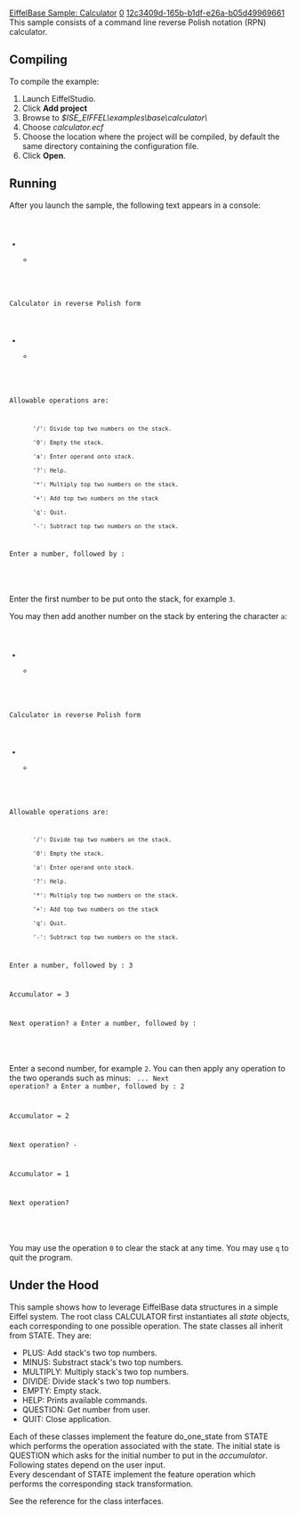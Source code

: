 [[Property:title|EiffelBase Sample: Calculator]]
[[Property:weight|0]]
[[Property:uuid|12c3409d-165b-b1df-e26a-b05d49969661]]
This sample consists of a command line reverse Polish notation (RPN) calculator. 

{{note|A RPN calculator works slightly differently from standard calculators. It consists of a stack of numbers. Operations are applied to the two numbers on top of the stack. The result is then put on top of the stack so that it can be used in the next operation. This sample refers to the top of the stack as ''Accumulator''.This sample consists of a command line reverse Polish notation (RPN) calculator. }}

==Compiling==

To compile the example: 
# Launch EiffelStudio.
# Click '''Add project'''
# Browse to ''$ISE_EIFFEL\examples\base\calculator\''
# Choose ''calculator.ecf''
# Choose the location where the project will be compiled, by default the same directory containing the configuration file.
# Click '''Open'''.

==Running==

After you launch the sample, the following text appears in a console: 
<code>
*********************************
Calculator in reverse Polish form
*********************************

Allowable operations are:
		'/': Divide top two numbers on the stack.
		'0': Empty the stack.
		'a': Enter operand onto stack.
		'?': Help.
		'*': Multiply top two numbers on the stack.
		'+': Add top two numbers on the stack
		'q': Quit.
		'-': Subtract top two numbers on the stack.
Enter a number, followed by :
					</code>

Enter the first number to be put onto the stack, for example <code>3</code>. 

{{caution|Failing to enter a number at this stage will cause the sample to stop. This sample was designed to showcase the use of EiffelBase data structures and is not protected against unexpected entries. }}

You may then add another number on the stack by entering the character <code>a</code>: 
<code>
*********************************
Calculator in reverse Polish form
*********************************
Allowable operations are:
        '/': Divide top two numbers on the stack.
        '0': Empty the stack.
        'a': Enter operand onto stack.
        '?': Help.
        '*': Multiply top two numbers on the stack.
        '+': Add top two numbers on the stack
        'q': Quit.
        '-': Subtract top two numbers on the stack.
Enter a number, followed by : 3

Accumulator = 3

Next operation? a
Enter a number, followed by :
						</code>

Enter a second number, for example <code>2</code>. You can then apply any operation to the two operands such as minus: 
<code>
...
Next operation? a
Enter a number, followed by : 2

Accumulator = 2

Next operation? -

Accumulator = 1

Next operation?
							</code>

You may use the operation <code>0</code> to clear the stack at any time. You may use <code>q</code> to quit the program. 

{{tip|You can use the command <code>?</code> to display the list of available operations. }}

==Under the Hood==

This sample shows how to leverage EiffelBase data structures in a simple Eiffel system. The root class CALCULATOR first instantiates all ''state'' objects, each corresponding to one possible operation. The state classes all inherit from STATE. They are: 
* PLUS: Add stack's two top numbers. 
* MINUS: Substract stack's two top numbers. 
* MULTIPLY: Multiply stack's two top numbers. 
* DIVIDE: Divide stack's two top numbers. 
* EMPTY: Empty stack. 
* HELP: Prints available commands. 
* QUESTION: Get number from user. 
* QUIT: Close application. 
Each of these classes implement the feature do_one_state from STATE which performs the operation associated with the state. The initial state is QUESTION which asks for the initial number to put in the ''accumulator''. Following states depend on the user input. <br/>
Every descendant of STATE implement the feature operation which performs the corresponding stack transformation. 

See the reference for the class interfaces. 






